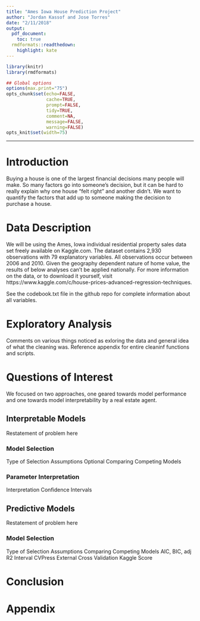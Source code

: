 ```yaml
---
title: "Ames Iowa House Prediction Project"
author: "Jordan Kassof and Jose Torres"
date: "2/11/2018"
output:
  pdf_document:
    toc: true
  rmdformats::readthedown:
    highlight: kate
---
```



```r
library(knitr)
library(rmdformats)

## Global options
options(max.print="75")
opts_chunk$set(echo=FALSE,
               cache=TRUE,
               prompt=FALSE,
               tidy=TRUE,
               comment=NA,
               message=FALSE,
               warning=FALSE)
opts_knit$set(width=75)
```


***

# Introduction

Buying a house is one of the largest financial decisions many people will make. So many factors go into someone's decision, but it can be hard to really explain why one house "felt right" and another didn't. We want to quantify the factors that add up to someone making the decision to purchase a house.

# Data Description

We will be using the Ames, Iowa individual residential property sales data set freely available on Kaggle.com.  The dataset contains 2,930 observations with 79 explanatory variables. All observations occur between 2006 and 2010. Given the geography dependent nature of home value, the results of below analyses can't be applied nationally. For more information on the data, or to download it yourself, visit https://www.kaggle.com/c/house-prices-advanced-regression-techniques.

See the codebook.txt file in the github repo for complete information about all variables.

# Exploratory Analysis

Comments on various things noticed as exloring the data and general idea of what the cleaning was. Reference appendix for entire cleaninf functions and scripts.


# Questions of Interest

We focused on two approaches, one geared towards model performance and one towards model interpretability by a real estate agent.

## Interpretable Models

Restatement of problem here

### Model Selection

Type of Selection
Assumptions
Optional Comparing Competing Models

### Parameter Interpretation

Interpretation
Confidence Intervals


## Predictive Models

Restatement of problem here

### Model Selection

Type of Selection
Assumptions
Comparing Competing Models
    AIC, BIC, adj R2
    Interval CVPress
    External Cross Validation
    Kaggle Score
    
    
# Conclusion

# Appendix


